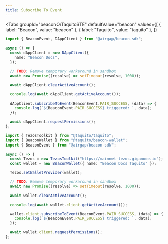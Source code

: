 ```yaml
---
title: Subscribe To Event
---
```


<Tabs
  groupId="beaconOrTaquitoSTE"
  defaultValue="beacon"
  values={[
    { label: "Beacon", value: "beacon" },
    { label: "Taquito", value: "taquito" },
  ]}
>
  <TabItem value="beacon">

```ts live
import { BeaconEvent, DAppClient } from "@airgap/beacon-sdk";

async () => {
  const dAppClient = new DAppClient({
    name: "Beacon Docs",
  });

  // TODO: Remove temporary workaround in sandbox
  await new Promise((resolve) => setTimeout(resolve, 1000));

  await dAppClient.clearActiveAccount();

  console.log(await dAppClient.getActiveAccount());

  dAppClient.subscribeToEvent(BeaconEvent.PAIR_SUCCESS, (data) => {
    console.log(`${BeaconEvent.PAIR_SUCCESS} triggered: `, data);
  });

  await dAppClient.requestPermissions();
};
```

</TabItem>

<TabItem value="taquito">

```ts live
import { TezosToolkit } from "@taquito/taquito";
import { BeaconWallet } from "@taquito/beacon-wallet";
import { BeaconEvent } from "@airgap/beacon-sdk";

async () => {
  const Tezos = new TezosToolkit("https://mainnet-tezos.giganode.io");
  const wallet = new BeaconWallet({ name: "Beacon Docs Taquito" });

  Tezos.setWalletProvider(wallet);

  // TODO: Remove temporary workaround in sandbox
  await new Promise((resolve) => setTimeout(resolve, 1000));

  await wallet.clearActiveAccount();

  console.log(await wallet.client.getActiveAccount());

  wallet.client.subscribeToEvent(BeaconEvent.PAIR_SUCCESS, (data) => {
    console.log(`${BeaconEvent.PAIR_SUCCESS} triggered: `, data);
  });

  await wallet.client.requestPermissions();
};
```

</TabItem>
</Tabs>
